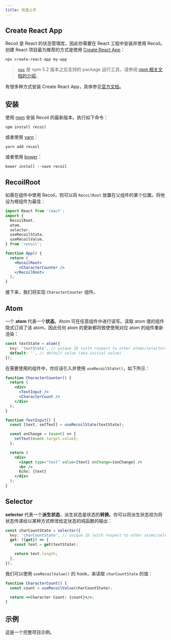 ```yaml
---
title: 快速上手
---
```


## Create React App

Recoil 是 React 的状态管理库，因此你需要在 React 工程中安装并使用 Recoil。创建 React 项目最为推荐的方式是使用 [Create React App](https://github.com/facebook/create-react-app#creating-an-app)：

```shell
npx create-react-app my-app
```

> [`npx`](https://medium.com/@maybekatz/introducing-npx-an-npm-package-runner-55f7d4bd282b) 是 npm 5.2 版本之后支持的 package 运行工具，请参阅 [npm 相关文档的介绍](https://gist.github.com/gaearon/4064d3c23a77c74a3614c498a8bb1c5f)。

有很多种方式安装 Create React App，具体参见[官方文档](https://github.com/facebook/create-react-app#creating-an-app)。

## 安装

使用 <a href="https://www.npmjs.com/get-npm" target="_blank">npm</a> 安装 Recoil 的最新版本。执行如下命令：

```shell
npm install recoil
```

或者使用 <a href="https://classic.yarnpkg.com/en/docs/install/" target="_blank">yarn</a>：

```shell
yarn add recoil
```

或者使用 <a href="https://cloud.google.com/community/tutorials/install-bower-dependencies-on-google-app-engine" target="_blank">bower</a>：

```shell
bower install --save recoil
```

## RecoilRoot

如需在组件中使用 Recoil，则可以将 `RecoilRoot` 放置在父组件的某个位置。将他设为根组件为最佳：

```jsx
import React from 'react';
import {
  RecoilRoot,
  atom,
  selector,
  useRecoilState,
  useRecoilValue,
} from 'recoil';

function App() {
  return (
    <RecoilRoot>
      <CharacterCounter />
    </RecoilRoot>
  );
}
```

接下来，我们将实现 `CharacterCounter` 组件。

## Atom

一个 **atom** 代表一个**状态**。Atom 可在任意组件中进行读写。读取 atom 值的组件隐式订阅了该 atom，因此任何 atom 的更新都将致使使用对应 atom 的组件重新渲染：

```javascript
const textState = atom({
  key: 'textState', // unique ID (with respect to other atoms/selectors)
  default: '', // default value (aka initial value)
});
```

在需要使用的组件中，你应该引入并使用 `useRecoilState()`，如下所示：

```jsx
function CharacterCounter() {
  return (
    <div>
      <TextInput />
      <CharacterCount />
    </div>
  );
}

function TextInput() {
  const [text, setText] = useRecoilState(textState);

  const onChange = (event) => {
    setText(event.target.value);
  };

  return (
    <div>
      <input type="text" value={text} onChange={onChange} />
      <br />
      Echo: {text}
    </div>
  );
}
```

## Selector

**selector** 代表一个**派生状态**，派生状态是状态的**转换**。你可以将派生状态视为将状态传递给以某种方式修改给定状态的纯函数的输出：

```jsx
const charCountState = selector({
  key: 'charCountState', // unique ID (with respect to other atoms/selectors)
  get: ({get}) => {
    const text = get(textState);

    return text.length;
  },
});
```

我们可以使用 `useRecoilValue()` 的 hook，来读取 `charCountState` 的值：

```jsx
function CharacterCount() {
  const count = useRecoilValue(charCountState);

  return <>Character Count: {count}</>;
}
```

## 示例

这是一个完整项目示例。


<GettingStarted />

